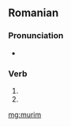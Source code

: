 ==Romanian==

===Pronunciation===
* {{IPA|[muˈrim]|lang=ro}}

===Verb===
{{head|ro|verb form}}

# {{ro-form-verb|1p|pres|muri}}
# {{ro-form-verb|1p|sub|muri}}

[[mg:murim]]